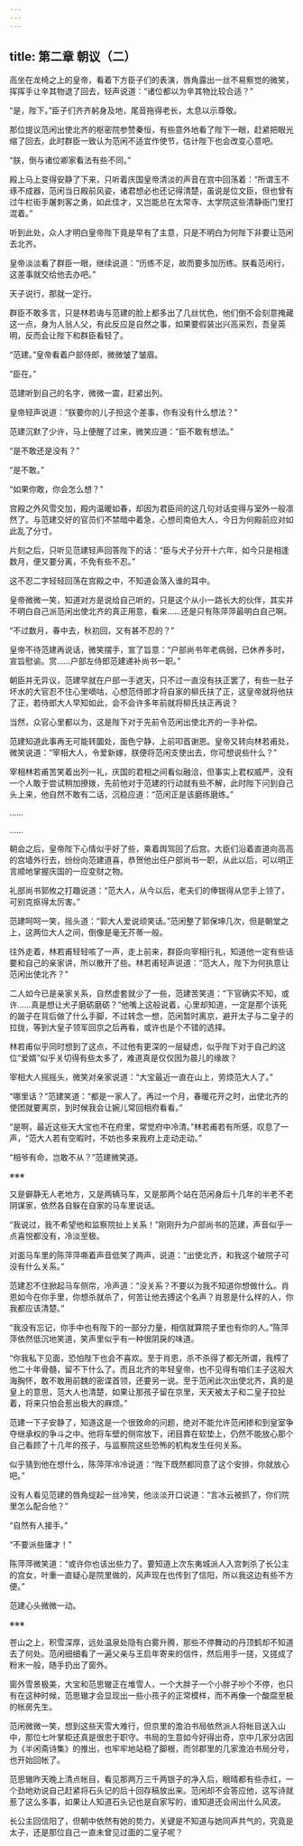 ```yaml
---
---
---
```

title: 第二章 朝议（二）
---




高坐在龙椅之上的皇帝，看着下方臣子们的表演，唇角露出一丝不易察觉的微笑，挥挥手让辛其物退了回去，轻声说道：“诸位都以为辛其物比较合适？”

“是，陛下。”臣子们齐齐躬身及地，尾音拖得老长，太息以示尊敬。

那位提议范闲出使北齐的枢密院参赞秦恒，有些意外地看了陛下一眼，赶紧把眼光缩了回去，此时群臣一致认为范闲不适宜作使节，估计陛下也会改变心意吧。

“朕，倒与诸位卿家看法有些不同。”

殿上马上变得安静了下来，只听着庆国皇帝清淡的声音在宫中回荡着：“所谓玉不琢不成器，范闲当日殿前风姿，诸君想必也还记得清楚，虽说是位文臣，但也曾有过牛栏街手屠刺客之勇，如此佳才，又岂能总在太常寺、太学院这些清静衙门里打混着。”

听到此处，众人才明白皇帝陛下竟是早有了主意，只是不明白为何陛下非要让范闲去北齐。

皇帝淡淡看了群臣一眼，继续说道：“历练不足，故而要多加历练。朕看范闲行，这差事就交给他去办吧。”

天子说行，那就一定行。

群臣不敢多言，只是林若诲与范建的脸上都多出了几丝忧色，他们倒不会刻意掩藏这一点，身为人翁人父，有此反应是自然之事，如果要假装出兴高采烈，吾皇英明，反而会让陛下和群臣看轻了。

“范建。”皇帝看着户部侍郎，微微皱了皱眉。

“臣在。”

范建听到自己的名字，微微一震，赶紧出列。

皇帝轻声说道：“朕要你的儿子担这个差事，你有没有什么想法？”

范建沉默了少许，马上便醒了过来，微笑应道：“臣不敢有想法。”

“是不敢还是没有？”

“是不敢。”

“如果你敢，你会怎么想？”

宫殿之外风雪交加，殿内温暖如春，却因为君臣间的这几句对话变得与室外一般凛然了。与范建交好的官员们不禁暗中着急，心想司南伯大人，今日为何殿前应对如此乱了分寸。

片刻之后，只听见范建轻声回答陛下的话：“臣与犬子分开十六年，如今只是相逢数月，便又要分离，不免有些不忍。”

这不忍二字轻轻回荡在宫殿之中，不知道会落入谁的耳中。

皇帝微微一笑，知道对方是说给自己听的，只是这个从小一路长大的伙伴，其实并不明白自己派范闲出使北齐的真正用意，看来……还是只有陈萍萍最明白自己啊。

“不过数月，春中去，秋初回，又有甚不忍的？”

皇帝不待范建再说话，微笑摆手，宣了旨意：“户部尚书年老病弱，已休养多时，宣旨慰谕。赏……户部左侍郎范建递补尚书一职。”

朝臣并无异议，范建早就在户部一手遮天，只不过一直没有扶正罢了，有些一肚子坏水的大官忍不住心里嘀咕，心想范侍郎才将自家的柳氏扶了正，这皇帝就将他扶了正，若侍郎大人早知如此，会不会许多年前就将柳氏扶正再说？

当然，众官心里都以为，这是陛下对于先前令范闲出使北齐的一手补偿。

范建知道此事再无可能转圜处，面色宁静，上前叩首谢恩。皇帝又转向林若甫处，微笑说道：“宰相大人，令爱新嫁，朕便将范闲支使出去，你可想说些什么？”

宰相林若甫苦笑着出列一礼，庆国的君相之间看似融洽，但事实上君权威严，没有一个人敢于尝试稍加撩拨，先前他对于范建的行动就有些不解，此时陛下问到自己头上来，他自然不敢有二话，沉稳应道：“范闲正是该磨练磨练。”

……

……

朝会之后，皇帝陛下心情似乎好了些，乘着舆驾回了后宫。大臣们沿着直道向高高的宫墙外行去，纷纷向范建道喜，恭贺他出任户部尚书一职，从此以后，可以明正言顺地掌握庆国的一应变财之物。

礼部尚书郭攸之打趣说道：“范大人，从今以后，老夫们的俸银得从您手上领了，可别克抠得太厉害。”

范建呵呵一笑，摇头道：“郭大人爱说顽笑话。”范闲整了郭保坤几次，但是朝堂之上，这两位大人之间，倒像是毫无芥蒂一般。

往外走着，林若甫轻轻咳了一声，走上前来，群臣向宰相行礼，知道他一定有些话要和自己的亲家讲，所以散开了些。林若甫轻声说道：“范大人，陛下为何执意让范闲出使北齐？”

二人如今已是亲家关系，自然虚套就少了一些，范建苦笑道：“下官确实不知，或许……真是想让犬子磨砺磨砺？”他嘴上这般说着，心里却知道，一定是那个该死的跛子在背后做了什么手脚，不过转念一想，范闲暂时离京，避开太子与二皇子的拉拢，等到大皇子领军回京之后再看，或许也是个不错的选择。

林若甫似乎同时想到了这点，不过他有更深的一层疑虑，似乎陛下对于自己的这位“爱婿”似乎关切得有些太多了，难道真是仅仅因为晨儿的缘故？

宰相大人摇摇头，微笑对亲家说道：“大宝最近一直在山上，劳烦范大人了。”

“哪里话？”范建笑道：“都是一家人了。再过一个月，春暖花开之时，出使北齐的使团就要离京，到时候我会让婉儿常回相府看看。”

“是啊，最近这些天大宝也不在府里，常觉府中冷清。”林若甫若有所感，叹息了一声，“范大人若有空暇时，不妨也多来我府上走动走动。”

“相爷有命，岂敢不从？”范建微笑道。

※※※

又是僻静无人老地方，又是两辆马车，又是那两个站在范闲身后十几年的半老不老阴谋家，依然各自躲在自家的马车里说话。

“我说过，我不希望他和监察院扯上关系！”刚刚升为户部尚书的范建，声音似乎一点喜悦都没有，冷淡至极。

对面马车里的陈萍萍嘶着声音低笑了两声，说道：“出使北齐，和我这个破院子可没有什么关系。”

范建忍不住掀起马车侧帘，冷声道：“没关系？不要以为我不知道你想做什么。肖恩如今在你手里，你想杀就杀了，何苦让他去搏这个名声？肖恩是什么样的人，你我都应该清楚。”

“我没有忘记，你手中也有陛下的一部分力量，相信就算院子里也有你的人。”陈萍萍依然低沉地笑道，笑声里似乎有一种很阴戾的味道。

“你我私下见面，恐怕陛下也会不喜欢。至于肖恩，杀不杀得了都无所谓，我榨了他二十年骨髓，留不下什么了。而且北齐的年轻皇帝，也不见得有咱们主子这般大海胸怀，敢不敢用前魏的密谍首领，还要另一说。至于范闲此次出使北齐，真的是皇上的意思，范大人也清楚，如果让那孩子留在京里，天天被太子和二皇子拉扯着，将来只怕会惹出极大的麻烦。”

范建一下子安静了，知道这是一个很致命的问题，绝对不能允许范闲掺和到皇室争夺继承权的争斗之中。他将车壁的侧帘放下，闭目靠在软垫上，仍然不能放心那个自己看顾了十几年的孩子，与监察院这些恐怖的机构发生任何关系。

似乎猜到他在想什么，陈萍萍冷冷说道：“陛下既然都同意了这个安排，你就放心吧。”

没有人看见范建的唇角绽起一丝冷笑，他淡淡开口说道：“言冰云被抓了，你们院里怎么配合他？”

“自然有人接手。”

“不要派些庸才！”

陈萍萍微笑道：“或许你也该出些力了。要知道上次东夷城派人入宫刺杀了长公主的宫女，叶重一直疑心是院里做的，风声现在也传到了信阳，所以我这边有些不方便。”

范建心头微微一动。

※※※

苍山之上，积雪深厚，远处温泉处隐有白雾升腾，那些不停舞动的丹顶鹤却不知道去了何处。范闲细细看了一遍父亲与王启年寄来的信件，然后用手一搓，又搓成了粉末一般，随手扔出了窗外。

窗外雪景极美，大宝和范思辙正在堆雪人，一个大胖子一个小胖子吵个不停，也只有在这种时候，范思辙才会显现出一些小孩子的正常模样，而不再像一个酸腐至极的帐房先生。

范闲微微一笑，想到这些天雪大难行，但京里的澹泊书局依然派人将帐目送入山中，那位七叶掌柜还真是很忠于职守。书局的生意如今好得出奇，京中几家分店因为《半闲斋诗集》的推出，也牢牢地站稳了脚根，而邻郡里的几家澹泊书局分号，也开始回帐了。

范思辙昨天晚上清点帐目，看见那两万三千两银子的净入后，眼晴都有些赤红，一个劲地劝说自己赶紧将石头记的后十回存稿放出来。范闲却不会答应他，这写诗就惹了这么多事，如果让人知道石头记也是自家写的，谁知道还会闹出什么风波。

长公主回信阳了，但朝中依然有她的势力，关键是不知道与她同声共气的，究竟是太子，还是那位自己一直未曾见过面的二皇子呢？